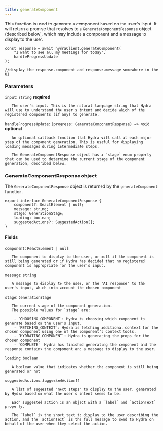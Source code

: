 ```yaml
---
title: generateComponent
---
```


This function is used to generate a component based on the user's input. It will return a promise that resolves to a `GenerateComponentResponse` object (described below), which may include a component and a message to display to the user.

```tsx
const response = await hydraClient.generateComponent(
    "I want to see all my meetings for today",
    handleProgressUpdate
);

//display the response.component and response.message somewhere in the UI
```

### Parameters

`input`: `string` **required** 

       The user's input. This is the natural language string that Hydra will use to understand the user's intent and decide which of the registered components (if any) to generate.

`handleProgressUpdate`: `(progress: GenerateComponentResponse) => void` **optional** 

       An optional callback function that Hydra will call at each major step of the component generation. This is useful for displaying loading messages during intermediate steps.

       The GenerateComponentResponse object has a `stage` enum property that can be used to determine the current stage of the component generation, described below.
    
### GenerateComponentResponse object

The `GenerateComponentResponse` object is returned by the `generateComponent` function. 

```tsx
export interface GenerateComponentResponse {
    component?: ReactElement | null;
    message: string;
    stage: GenerationStage;
    loading: boolean;
    suggestedActions?: SuggestedAction[];
}
```

#### Fields

`component`: `ReactElement | null`

       The component to display to the user, or null if the component is still being generated or if Hydra has decided that no registered component is appropriate for the user's input.

`message`: `string`

       A message to display to the user, or the "AI response" to the user's input, which into account the chosen component.

`stage`: `GenerationStage`

       The current stage of the component generation. 
       The possible values for `stage` are:

        - `CHOOSING_COMPONENT`: Hydra is choosing which component to generate based on the user's input.
        - `FETCHING_CONTEXT`: Hydra is fetching additional context for the chosen component using one of the component's context tools.
        - `HYDRATING_COMPONENT`: Hydra is generating the props for the chosen component.
        - `COMPLETE`: Hydra has finished generating the component and the response contains the component and a message to display to the user.

`loading`: `boolean`

       A boolean value that indicates whether the component is still being generated or not.

`suggestedActions`: `SuggestedAction[]`

       A list of suggested "next steps" to display to the user, generated by Hydra based on what the user's intent seems to be. 

       Each suggested action is an object with a `label` and `actionText` property.

       The `label` is the short text to display to the user describing the action, and the `actionText` is the full message to send to Hydra on behalf of the user when they select the action.